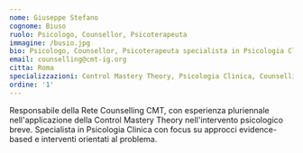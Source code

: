 ```yaml
---
nome: Giuseppe Stefano
cognome: Biuso
ruolo: Psicologo, Counsellor, Psicoterapeuta
immagine: /busio.jpg
bio: Psicologo, Counsellor, Psicoterapeuta specialista in Psicologia Clinica. Responsabile della Rete Counselling CMT, con esperienza pluriennale nell'intervento psicologico breve basato sulla Control Mastery Theory.
email: counselling@cmt-ig.org
citta: Roma
specializzazioni: Control Mastery Theory, Psicologia Clinica, Counselling, Psicoterapia Breve
ordine: '1'
---
```


Responsabile della Rete Counselling CMT, con esperienza pluriennale nell'applicazione della Control Mastery Theory nell'intervento psicologico breve. Specialista in Psicologia Clinica con focus su approcci evidence-based e interventi orientati al problema.
